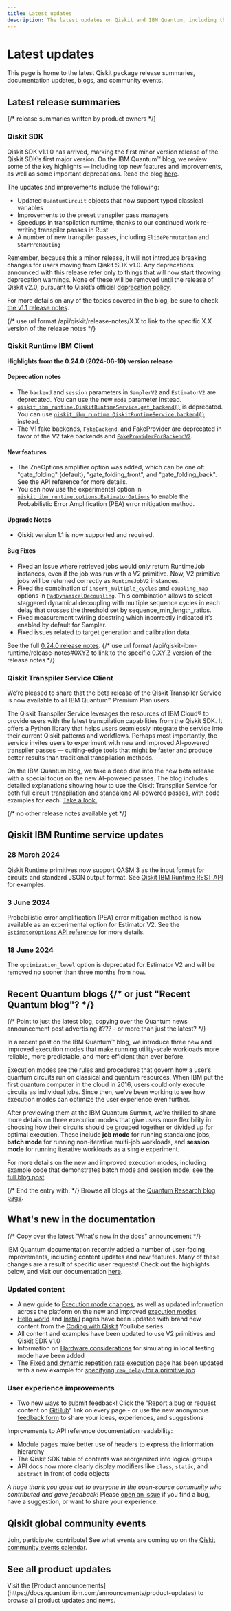 ```yaml
---
title: Latest updates
description: The latest updates on Qiskit and IBM Quantum, including the latest package release summaries, news, and events.
---
```


# Latest updates

This page is home to the latest Qiskit package release summaries, documentation updates, blogs, and community events.

## Latest release summaries

{/* release summaries written by product owners */}


### Qiskit SDK

Qiskit SDK v1.1.0 has arrived, marking the first minor version release of the Qiskit SDK’s first major version. On the IBM Quantum&trade; blog, we review some of the key highlights — including top new features and improvements, as well as some important deprecations. Read the blog [here](https://www.ibm.com/quantum/blog/qiskit-1-1-release-summary).

The updates and improvements include the following:

- Updated `QuantumCircuit` objects that now support typed classical variables
- Improvements to the preset transpiler pass managers
- Speedups in transpilation runtime, thanks to our continued work re-writing transpiler passes in Rust
- A number of new transpiler passes, including `ElidePermutation` and `StarPreRouting`

Remember, because this a minor release, it will not introduce breaking changes for users moving from Qiskit SDK v1.0. Any deprecations announced with this release refer only to things that will now start throwing deprecation warnings. None of these will be removed until the release of Qiskit v2.0, pursuant to Qiskit’s official [deprecation policy](https://github.com/Qiskit/qiskit/blob/main/DEPRECATION.md#).

For more details on any of the topics covered in the blog, be sure to check [the v1.1 release notes](/api/qiskit/release-notes/1.1).

{/* use url format /api/qiskit/release-notes/X.X to link to the specific X.X version of the release notes */}

### Qiskit Runtime IBM Client

**Highlights from the 0.24.0 (2024-06-10) version release**

#### Deprecation notes

- The `backend` and `session` parameters in `SamplerV2` and `EstimatorV2` are deprecated. You can use the new `mode` parameter instead.
- [`qiskit_ibm_runtime.QiskitRuntimeService.get_backend()`](/api/qiskit-ibm-runtime/qiskit_ibm_runtime.QiskitRuntimeService#get_backend) is deprecated. You can use [`qiskit_ibm_runtime.QiskitRuntimeService.backend()`](/api/qiskit-ibm-runtime/qiskit_ibm_runtime.QiskitRuntimeService#backend) instead.
- The V1 fake backends, `FakeBackend`, and FakeProvider are deprecated in favor of the V2 fake backends and [`FakeProviderForBackendV2`](/api/qiskit-ibm-runtime/qiskit_ibm_runtime.fake_provider.FakeProviderForBackendV2).

#### New features

- The ZneOptions.amplifier option was added, which can be one of: "gate_folding" (default), "gate_folding_front", and "gate_folding_back". See the API reference for more details.
- You can now use the experimental option in [`qiskit_ibm_runtime.options.EstimatorOptions`](/api/qiskit-ibm-runtime/qiskit_ibm_runtime.options.EstimatorOptions) to enable the Probabilistic Error Amplification (PEA) error mitigation method.

#### Upgrade Notes

- Qiskit version 1.1 is now supported and required.

#### Bug Fixes

- Fixed an issue where retrieved jobs would only return RuntimeJob instances, even if the job was run with a V2 primitive. Now, V2 primitive jobs will be returned correctly as `RuntimeJobV2` instances.
- Fixed the combination of `insert_multiple_cycles` and `coupling_map` options in [`PadDynamicalDecoupling`](/api/qiskit-ibm-runtime/qiskit_ibm_runtime.transpiler.passes.scheduling.PadDynamicalDecoupling). This combination allows to select staggered dynamical decoupling with multiple sequence cycles in each delay that crosses the threshold set by sequence_min_length_ratios.
- Fixed measurement twirling docstring which incorrectly indicated it’s enabled by default for Sampler.
- Fixed issues related to target generation and calibration data.

See the full [0.24.0 release notes](/api/qiskit-ibm-runtime/release-notes#0240-2024-06-10).
{/* use url format /api/qiskit-ibm-runtime/release-notes#0XYZ to link to the specific 0.XY.Z version of the release notes */}

### Qiskit Transpiler Service Client

We’re pleased to share that the beta release of the Qiskit Transpiler Service is now available to all IBM Quantum&trade; Premium Plan users.

The Qiskit Transpiler Service leverages the resources of IBM Cloud&reg; to provide users with the latest transpilation capabilities from the Qiskit SDK. It offers a Python library that helps users seamlessly integrate the service into their current Qiskit patterns and workflows. Perhaps most importantly, the service invites users to experiment with new and improved AI-powered transpiler passes — cutting-edge tools that might be faster and produce better results than traditional transpilation methods.

On the IBM Quantum blog, we take a deep dive into the new beta release with a special focus on the new AI-powered passes. The blog includes detailed explanations showing how to use the Qiskit Transpiler Service for both full circuit transpilation and standalone AI-powered passes, with code examples for each. [Take a look.](https://www.ibm.com/quantum/blog/ai-transpiler-passes)

{/* no other release notes available yet */}

## Qiskit IBM Runtime service updates

### 28 March 2024

Qiskit Runtime primitives now support QASM 3 as the input format for circuits and standard JSON output format. See [Qiskit IBM Runtime REST API](/api/runtime) for examples.

### 3 June 2024

Probabilistic error amplification (PEA) error mitigation method is now available as an experimental option for Estimator V2. See the [`EstimatorOptions` API reference](/api/qiskit-ibm-runtime/qiskit_ibm_runtime.options.EstimatorOptions) for more details.

### 18 June 2024

The `optimization_level` option is deprecated for Estimator V2 and will be removed no sooner than three months from now.


## Recent Quantum blogs {/* or just "Recent Quantum blog"? */}

{/* Point to just the latest blog, copying over the Quantum news announcement post advertising it??? - or more than just the latest? */}

In a recent post on the IBM Quantum&trade; blog, we introduce three new and improved execution modes that make running utility-scale workloads more reliable, more predictable, and more efficient than ever before.

Execution modes are the rules and procedures that govern how a user’s quantum circuits run on classical and quantum resources. When IBM put the first quantum computer in the cloud in 2016, users could only execute circuits as individual jobs. Since then, we’ve been working to see how execution modes can optimize the user experience even further.

After previewing them at the IBM Quantum Summit, we're thrilled to share more details on three execution modes that give users more flexibility in choosing how their circuits should be grouped together or divided up for optimal execution. These include **job mode** for running standalone jobs, **batch mode** for running non-iterative multi-job workloads, and **session mode** for running iterative workloads as a single experiment.

For more details on the new and improved execution modes, including example code that demonstrates batch mode and session mode, see [the full blog post](https://www.ibm.com/quantum/blog/execution-modes).

{/* End the entry with: */}
Browse all blogs at the [Quantum Research blog page](https://www.ibm.com/quantum/blog).

## What's new in the documentation

{/* Copy over the latest "What's new in the docs" announcement */}


IBM Quantum documentation recently added a number of user-facing improvements, including content updates and new features. Many of these changes are a result of specific user requests! Check out the highlights below, and visit our documentation [here](https://docs.quantum.ibm.com/).

### Updated content

- A new guide to [Execution mode changes](/api/migration-guides/sessions), as well as updated information across the platform on the new and improved [execution modes](/run/execution-modes)
- [Hello world](/start/hello-world) and [Install](/start/install) pages have been updated with brand new content from the [Coding with Qiskit](https://www.youtube.com/playlist?list=PLOFEBzvs-VvrgHZt3exM_NNiNKtZlHvZi) YouTube series
- All content and examples have been updated to use V2 primitives and Qiskit SDK v1.0
- Information on [Hardware considerations](/verify#hardware-considerations) for simulating in local testing mode have been added
- The [Fixed and dynamic repetition rate execution](/run/circuit-execution) page has been updated with a new example for [specifying `rep_delay` for a primitive job](/run/circuit-execution#specify-rep_delay-for-a-primitive-job)

### User experience improvements

- Two new ways to submit feedback! Click the "Report a bug or request content on [GitHub](https://github.com/Qiskit/documentation/issues/new/choose)" link on every page - or use the new anonymous [feedback form](https://ibmxm.iad1.qualtrics.com/jfe/form/SV_7Uq9FCMjZPyTsFM?Q_PopulateResponse={%22QID20%22:%223%22}) to share your ideas, experiences, and suggestions

Improvements to API reference documentation readability:
- Module pages make better use of headers to express the information hierarchy 
- The Qiskit SDK table of contents was reorganized into logical groups
- API docs now more clearly display modifiers like `class`, `static`, and `abstract` in front of code objects

*A huge thank you goes out to everyone in the open-source community who contributed and gave feedback!* Please [open an issue](https://github.com/Qiskit/documentation/issues/new/choose) if you find a bug, have a suggestion, or want to share your experience.

## Qiskit global community events

Join, participate, contribute! See what events are coming up on the [Qiskit community events calendar](https://www.ibm.com/quantum/community#events).

## See all product updates

<Admonition type="note">
Visit the [Product announcements](https://docs.quantum.ibm.com/announcements/product-updates) to browse all product updates and news.
</Admonition>
